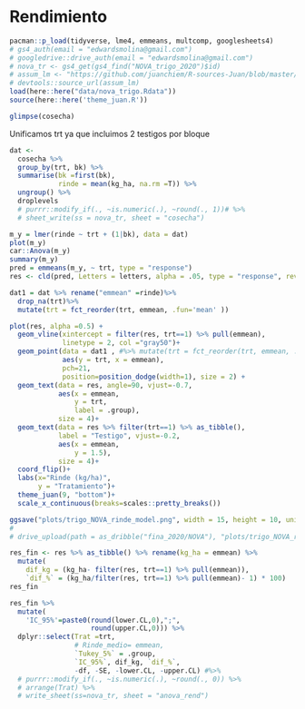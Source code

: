 # Rendimiento 

```r
pacman::p_load(tidyverse, lme4, emmeans, multcomp, googlesheets4)
# gs4_auth(email = "edwardsmolina@gmail.com")
# googledrive::drive_auth(email = "edwardsmolina@gmail.com")
# nova_tr <- gs4_get(gs4_find("NOVA_trigo_2020")$id)
# assum_lm <- "https://github.com/juanchiem/R-sources-Juan/blob/master/lm_assumptions.R?raw=TRUE"
# devtools::source_url(assum_lm)
load(here::here("data/nova_trigo.Rdata"))
source(here::here('theme_juan.R'))
```

```r
glimpse(cosecha)
```

Unificamos trt ya que incluimos 2 testigos por bloque 

```r
dat <- 
  cosecha %>%
  group_by(trt, bk) %>% 
  summarise(bk =first(bk),
            rinde = mean(kg_ha, na.rm =T)) %>% 
  ungroup() %>% 
  droplevels
  # purrr::modify_if(., ~is.numeric(.), ~round(., 1))# %>%
  # sheet_write(ss = nova_tr, sheet = "cosecha")
```


```r
m_y = lmer(rinde ~ trt + (1|bk), data = dat)
plot(m_y)
car::Anova(m_y)
summary(m_y)
pred = emmeans(m_y, ~ trt, type = "response")
res <- cld(pred, Letters = letters, alpha = .05, type = "response", reversed = T)
```


```r
dat1 = dat %>% rename("emmean" =rinde)%>% 
  drop_na(trt)%>%
  mutate(trt = fct_reorder(trt, emmean, .fun='mean' ))

plot(res, alpha =0.5) + 
  geom_vline(xintercept = filter(res, trt==1) %>% pull(emmean), 
             linetype = 2, col ="gray50")+
  geom_point(data = dat1 , #%>% mutate(trt = fct_reorder(trt, emmean, .fun='mean')),
             aes(y = trt, x = emmean),
             pch=21,
             position=position_dodge(width=1), size = 2) +
  geom_text(data = res, angle=90, vjust=-0.7,
            aes(x = emmean,
                y = trt,
                label = .group),
            size = 4)+
  geom_text(data = res %>% filter(trt==1) %>% as_tibble(),
            label = "Testigo", vjust=-0.2,
            aes(x = emmean,
                y = 1.5),
            size = 4)+
  coord_flip()+
  labs(x="Rinde (kg/ha)",
       y = "Tratamiento")+    
  theme_juan(9, "bottom")+
  scale_x_continuous(breaks=scales::pretty_breaks())

ggsave("plots/trigo_NOVA_rinde_model.png", width = 15, height = 10, units = "cm", last_plot(), dpi = 600)
# 
# drive_upload(path = as_dribble("fina_2020/NOVA"), "plots/trigo_NOVA_rinde_model.png", overwrite = TRUE)
```

```r
res_fin <- res %>% as_tibble() %>% rename(kg_ha = emmean) %>%
  mutate(
    dif_kg = (kg_ha- filter(res, trt==1) %>% pull(emmean)),
    `dif_%` = (kg_ha/filter(res, trt==1) %>% pull(emmean)- 1) * 100)
res_fin

res_fin %>%
  mutate(
    'IC_95%'=paste0(round(lower.CL,0),";",
                    round(upper.CL,0))) %>%
  dplyr::select(Trat =trt,
                # Rinde_medio= emmean,
                `Tukey_5%` = .group,
                `IC_95%`, dif_kg, `dif_%`,
                -df, -SE, -lower.CL, -upper.CL) #%>%
  # purrr::modify_if(., ~is.numeric(.), ~round(., 0)) %>% 
  # arrange(Trat) %>% 
  # write_sheet(ss=nova_tr, sheet = "anova_rend")
```

